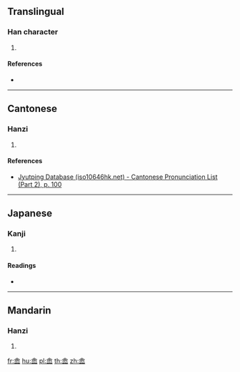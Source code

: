 {{character info/new}}
==Translingual==

===Han character===
{{Han char|rn=46|rad=山|as=10|sn=13|four=80779|canj=OMDU,XOMDU|ids=⿱余屾}}

# {{defn|Han|sort=山10}}

====References====
* {{Han ref|kx=0316.390|dkj=08321|dj=0617.210|hdz=10791.020|uh=5D5E|ud=23902|bh=DD53|bd=56659}}

----

==Cantonese==

===Hanzi===
{{yue-hanzi|jyut=tou4|y=tou4}}

# {{defn|lang=yue|sort=山10}}

====References====
* [http://www.iso10646hk.net/jp/document/download.jsp Jyutping Database (iso10646hk.net) - Cantonese Pronunciation List (Part 2), p. 100]

----

==Japanese==

===Kanji===
{{ja-kanji|grade=|rs=山10}}

# {{defn|lang=ja|sort=山10}}

====Readings====
* {{ja-readings|on=[[と]] (to), [[ず]] (zu)|kun=}}

----

==Mandarin==

===Hanzi===
{{cmn-hanzi|pin=[[tú]] ([[tu2]]), [[jī]] ([[ji1]]), [[qī]] ([[qi1]])|wg=t'u<sup>2</sup>, chi<sup>1</sup>, ch'i<sup>1</sup>}}

# {{defn|lang=cmn|sort=山10}}

[[fr:嵞]]
[[hu:嵞]]
[[pl:嵞]]
[[th:嵞]]
[[zh:嵞]]